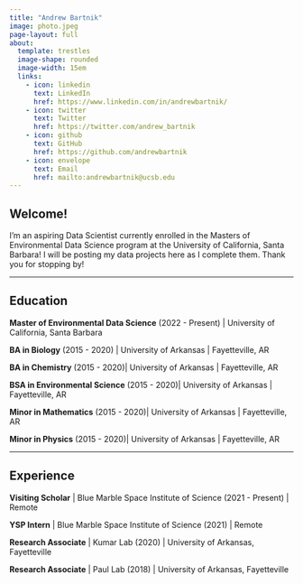 ```yaml
---
title: "Andrew Bartnik"
image: photo.jpeg
page-layout: full
about: 
  template: trestles
  image-shape: rounded
  image-width: 15em
  links:
    - icon: linkedin 
      text: LinkedIn
      href: https://www.linkedin.com/in/andrewbartnik/
    - icon: twitter 
      text: Twitter
      href: https://twitter.com/andrew_bartnik
    - icon: github 
      text: GitHub
      href: https://github.com/andrewbartnik
    - icon: envelope 
      text: Email
      href: mailto:andrewbartnik@ucsb.edu
---
```


## **Welcome!**

I'm an aspiring Data Scientist currently enrolled in the Masters of Environmental Data Science program at the University of California, Santa Barbara! I will be posting my data projects here as I complete them. Thank you for stopping by!

------------------------------------------------------------------------

## **Education**

**Master of Environmental Data Science** (2022 - Present) \| University of California, Santa Barbara

**BA in Biology** (2015 - 2020) \| University of Arkansas \| Fayetteville, AR

**BA in Chemistry** (2015 - 2020)\| University of Arkansas \| Fayetteville, AR

**BSA in Environmental Science** (2015 - 2020)\| University of Arkansas \| Fayetteville, AR

**Minor in Mathematics** (2015 - 2020)\| University of Arkansas \| Fayetteville, AR

**Minor in Physics** (2015 - 2020)\| University of Arkansas \| Fayetteville, AR

------------------------------------------------------------------------

## **Experience**

**Visiting Scholar** \| Blue Marble Space Institute of Science (2021 - Present) \| Remote

**YSP Intern** \| Blue Marble Space Institute of Science (2021) \| Remote

**Research Associate** \| Kumar Lab (2020) \| University of Arkansas, Fayetteville

**Research Associate** \| Paul Lab (2018) \| University of Arkansas, Fayetteville
